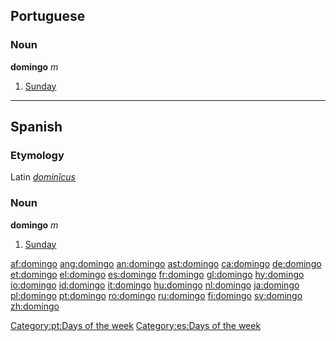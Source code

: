 == Portuguese ==
===Noun===
'''domingo''' ''m''

#[[Sunday]]

[[Category:pt:Days of the week]]

----

==Spanish==
===Etymology===
Latin ''[[dominicus|dominĭcus]]''

===Noun===
'''domingo''' ''m''

#[[Sunday]]

[[Category:es:Days of the week]]

[[af:domingo]]
[[ang:domingo]]
[[an:domingo]]
[[ast:domingo]]
[[ca:domingo]]
[[de:domingo]]
[[et:domingo]]
[[el:domingo]]
[[es:domingo]]
[[fr:domingo]]
[[gl:domingo]]
[[hy:domingo]]
[[io:domingo]]
[[id:domingo]]
[[it:domingo]]
[[hu:domingo]]
[[nl:domingo]]
[[ja:domingo]]
[[pl:domingo]]
[[pt:domingo]]
[[ro:domingo]]
[[ru:domingo]]
[[fi:domingo]]
[[sv:domingo]]
[[zh:domingo]]